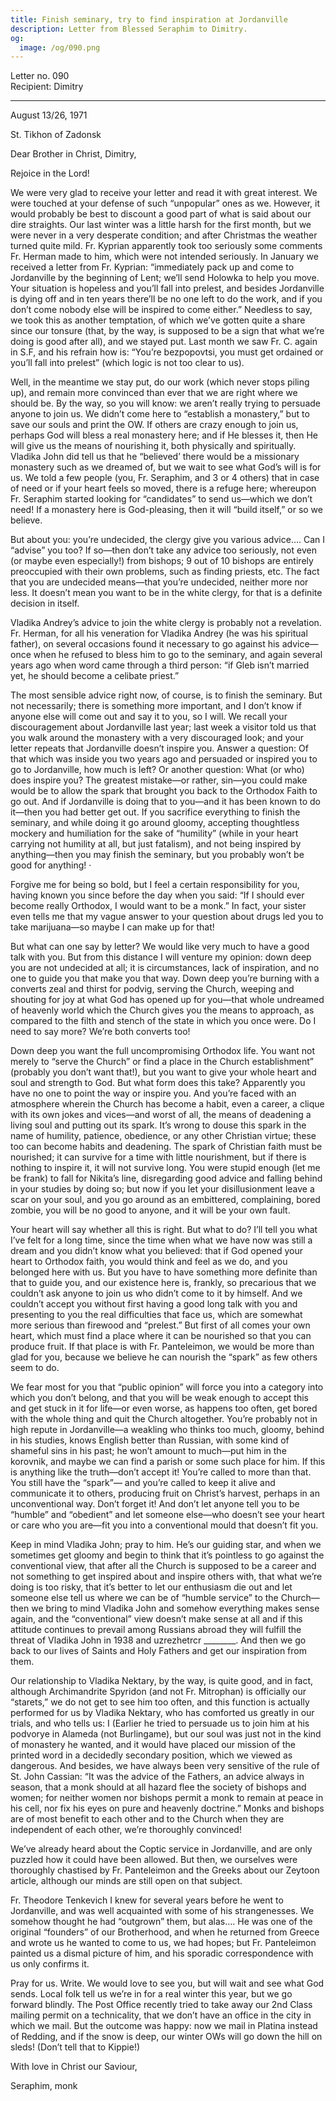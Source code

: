 ```yaml
---
title: Finish seminary, try to find inspiration at Jordanville
description: Letter from Blessed Seraphim to Dimitry.
og:
  image: /og/090.png
---
```


<div style={{textAlign:'right', fontFamily:'monospace'}}>Letter no. 090</div>
<div style={{textAlign:'left', fontFamily:'monospace'}}>Recipient: Dimitry</div>

---

August 13/26, 1971

St. Tikhon of Zadonsk

Dear Brother in Christ, Dimitry,

Rejoice in the Lord!

We were very glad to receive your letter and read it with great interest. We were touched at your defense of such “unpopular” ones as we. However, it would probably be best to discount a good part of what is said about our dire straights. Our last winter was a little harsh for the first month, but we were never in a very desperate condition; and after Christmas the weather turned quite mild. Fr. Kyprian apparently took too seriously some comments Fr. Herman made to him, which were not intended seriously. In January we received a letter from Fr. Kyprian: “immediately pack up and come to Jordanville by the beginning of Lent; we’ll send Holowka to help you move. Your situation is hopeless and you’ll fall into prelest, and besides Jordanville is dying off and in ten years there’ll be no one left to do the work, and if you don’t come nobody else will be inspired to come either.” Needless to say, we took this as another temptation, of which we’ve gotten quite a share since our tonsure (that, by the way, is supposed to be a sign that what we’re doing is good after all), and we stayed put. Last month we saw Fr. C. again in S.F, and his refrain how is: “You’re bezpopovtsi, you must get ordained or you’ll fall into prelest” (which logic is not too clear to us).

Well, in the meantime we stay put, do our work (which never stops piling up), and remain more convinced than ever that we are right where we should be. By the way, so you will know: we aren’t really trying to persuade anyone to join us. We didn’t come here to “establish a monastery,” but to save our souls and print the OW. If others are crazy enough to join us, perhaps God will bless a real monastery here; and if He blesses it, then He will give us the means of nourishing it, both physically and spiritually. Vladika John did tell us that he “believed’ there would be a missionary monastery such as we dreamed of, but we wait to see what God’s will is for us. We told a few people (you, Fr. Seraphim, and 3 or 4 others) that in case of need or if your heart feels so moved, there is a refuge here; whereupon Fr. Seraphim started looking for “candidates” to send us—which we don’t need! If a monastery here is God-pleasing, then it will “build itself,” or so we believe.

But about you: you’re undecided, the clergy give you various advice…. Can I “advise” you too? If so—then don’t take any advice too seriously, not even (or maybe even especially!) from bishops; 9 out of 10 bishops are entirely preoccupied with their own problems, such as finding priests, etc. The fact that you are undecided means—that you’re undecided, neither more nor less. It doesn’t mean you want to be in the white clergy, for that is a definite decision in itself.

Vladika Andrey’s advice to join the white clergy is probably not a revelation. Fr. Herman, for all his veneration for Vladika Andrey (he was his spiritual father), on several occasions found it necessary to go against his advice—once when he refused to bless him to go to the seminary, and again several years ago when word came through a third person: “if Gleb isn’t married yet, he should become a celibate priest.”

The most sensible advice right now, of course, is to finish the seminary. But not necessarily; there is something more important, and I don’t know if anyone else will come out and say it to you, so I will. We recall your discouragement about Jordanville last year; last week a visitor told us that you walk around the monastery with a very discouraged look; and your letter repeats that Jordanville doesn’t inspire you. Answer a question: Of that which was inside you two years ago and persuaded or inspired you to go to Jordanville, how much is left? Or another question: What (or who) does inspire you? The greatest mistake—or rather, sin—you could make would be to allow the spark that brought you back to the Orthodox Faith to go out. And if Jordanville is doing that to you—and it has been known to do it—then you had better get out. If you sacrifice everything to finish the seminary, and while doing it go around gloomy, accepting thoughtless mockery and humiliation for the sake of “humility” (while in your heart carrying not humility at all, but just fatalism), and not being inspired by anything—then you may finish the seminary, but you probably won’t be good for anything! ·

Forgive me for being so bold, but I feel a certain responsibility for you, having known you since before the day when you said: “If I should ever become really Orthodox, I would want to be a monk.” In fact, your sister even tells me that my vague answer to your question about drugs led you to take marijuana—so maybe I can make up for that!

But what can one say by letter? We would like very much to have a good talk with you. But from this distance I will venture my opinion: down deep you are not undecided at all; it is circumstances, lack of inspiration, and no one to guide you that make you that way. Down deep you’re burning with a converts zeal and thirst for podvig, serving the Church, weeping and shouting for joy at what God has opened up for you—that whole undreamed of heavenly world which the Church gives you the means to approach, as compared to the filth and stench of the state in which you once were. Do I need to say more? We’re both converts too!

Down deep you want the full uncompromising Orthodox life. You want not merely to “serve the Church” or find a place in the Church establishment” (probably you don’t want that!), but you want to give your whole heart and soul and strength to God. But what form does this take? Apparently you have no one to point the way or inspire you. And you’re faced with an atmosphere wherein the Church has become a habit, even a career, a clique with its own jokes and vices—and worst of all, the means of deadening a living soul and putting out its spark. It’s wrong to douse this spark in the name of humility, patience, obedience, or any other Christian virtue; these too can become habits and deadening. The spark of Christian faith must be nourished; it can survive for a time with little nourishment, but if there is nothing to inspire it, it will not survive long. You were stupid enough (let me be frank) to fall for Nikita’s line, disregarding good advice and falling behind in your studies by doing so; but now if you let your disillusionment leave a scar on your soul, and you go around as an embittered, complaining, bored zombie, you will be no good to anyone, and it will be your own fault.

Your heart will say whether all this is right. But what to do? I’ll tell you what I’ve felt for a long time, since the time when what we have now was still a dream and you didn’t know what you believed: that if God opened your heart to Orthodox faith, you would think and feel as we do, and you belonged here with us. But you have to have something more definite than that to guide you, and our existence here is, frankly, so precarious that we couldn’t ask anyone to join us who didn’t come to it by himself. And we couldn’t accept you without first having a good long talk with you and presenting to you the real difficulties that face us, which are somewhat more serious than firewood and “prelest.” But first of all comes your own heart, which must find a place where it can be nourished so that you can produce fruit. If that place is with Fr. Panteleimon, we would be more than glad for you, because we believe he can nourish the “spark” as few others seem to do.

We fear most for you that “public opinion” will force you into a category into which you don’t belong, and that you will be weak enough to accept this and get stuck in it for life—or even worse, as happens too often, get bored with the whole thing and quit the Church altogether. You’re probably not in high repute in Jordanville—a weakling who thinks too much, gloomy, behind in his studies, knows English better than Russian, with some kind of shameful sins in his past; he won’t amount to much—put him in the korovnik, and maybe we can find a parish or some such place for him. If this is anything like the truth—don’t accept it! You’re called to more than that. You still have the “spark”— and you’re called to keep it alive and communicate it to others, producing fruit on Christ’s harvest, perhaps in an unconventional way. Don’t forget it! And don’t let anyone tell you to be “humble” and “obedient” and let someone else—who doesn’t see your heart or care who you are—fit you into a conventional mould that doesn’t fit you.

Keep in mind Vladika John; pray to him. He’s our guiding star, and when we sometimes get gloomy and begin to think that it’s pointless to go against the conventional view, that after all the Church is supposed to be a career and not something to get inspired about and inspire others with, that what we’re doing is too risky, that it’s better to let our enthusiasm die out and let someone else tell us where we can be of “humble service” to the Church—then we bring to mind Vladika John and somehow everything makes sense again, and the “conventional” view doesn’t make sense at all and if this attitude continues to prevail among Russians abroad they will fulfill the threat of Vladika John in 1938 and uzrezhetrcr ________. And then we go back to our lives of Saints and Holy Fathers and get our inspiration from them.

Our relationship to Vladika Nektary, by the way, is quite good, and in fact, although Archimandrite Spyridon (and not Fr. Mitrophan) is officially our “starets,” we do not get to see him too often, and this function is actually performed for us by Vladika Nektary, who has comforted us greatly in our trials, and who tells us: I (Earlier he tried to persuade us to join him at his podvorye in Alameda (not Burlingame), but our soul was just not in the kind of monastery he wanted, and it would have placed our mission of the printed word in a decidedly secondary position, which we viewed as dangerous. And besides, we have always been very sensitive of the rule of St. John Cassian: “It was the advice of the Fathers, an advice always in season, that a monk should at all hazard flee the society of bishops and women; for neither women nor bishops permit a monk to remain at peace in his cell, nor fix his eyes on pure and heavenly doctrine.” Monks and bishops are of most benefit to each other and to the Church when they are independent of each other, we’re thoroughly convinced!

We’ve already heard about the Coptic service in Jordanville, and are only puzzled how it could have been allowed. But then, we ourselves were thoroughly chastised by Fr. Panteleimon and the Greeks about our Zeytoon article, although our minds are still open on that subject.

Fr. Theodore Tenkevich I knew for several years before he went to Jordanville, and was well acquainted with some of his strangenesses. We somehow thought he had “outgrown” them, but alas…. He was one of the original “founders” of our Brotherhood, and when he returned from Greece and wrote us he wanted to come to us, we had hopes; but Fr. Panteleimon painted us a dismal picture of him, and his sporadic correspondence with us only confirms it.

Pray for us. Write. We would love to see you, but will wait and see what God sends. Local folk tell us we’re in for a real winter this year, but we go forward blindly. The Post Office recently tried to take away our 2nd Class mailing permit on a technicality, that we don’t have an office in the city in which we mail. But the outcome was happy: now we mail in Platina instead of Redding, and if the snow is deep, our winter OWs will go down the hill on sleds! (Don’t tell that to Kippie!)

With love in Christ our Saviour,

Seraphim, monk
